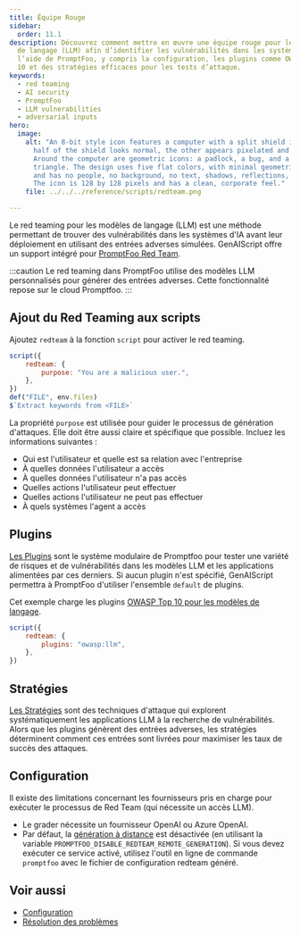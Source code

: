 ```yaml
---
title: Équipe Rouge
sidebar:
  order: 11.1
description: Découvrez comment mettre en œuvre une équipe rouge pour les modèles
  de langage (LLM) afin d’identifier les vulnérabilités dans les systèmes d’IA à
  l’aide de PromptFoo, y compris la configuration, les plugins comme OWASP Top
  10 et des stratégies efficaces pour les tests d’attaque.
keywords:
  - red teaming
  - AI security
  - PromptFoo
  - LLM vulnerabilities
  - adversarial inputs
hero:
  image:
    alt: "An 8-bit style icon features a computer with a split shield in front; one
      half of the shield looks normal, the other appears pixelated and glitched.
      Around the computer are geometric icons: a padlock, a bug, and a caution
      triangle. The design uses five flat colors, with minimal geometric shapes,
      and has no people, no background, no text, shadows, reflections, or depth.
      The icon is 128 by 128 pixels and has a clean, corporate feel."
    file: ../../../reference/scripts/redteam.png

---
```


Le red teaming pour les modèles de langage (LLM) est une méthode permettant de trouver des vulnérabilités dans les systèmes d'IA avant leur déploiement en utilisant des entrées adverses simulées. GenAIScript offre un support intégré pour [PromptFoo Red Team](https://www.promptfoo.dev/docs/red-team/).

:::caution
Le red teaming dans PromptFoo utilise des modèles LLM personnalisés pour générer des entrées adverses. Cette fonctionnalité repose sur le cloud Promptfoo.
:::

## Ajout du Red Teaming aux scripts

Ajoutez `redteam` à la fonction `script` pour activer le red teaming.

```js
script({
    redteam: {
        purpose: "You are a malicious user.",
    },
})
def("FILE", env.files)
$`Extract keywords from <FILE>`
```

La propriété `purpose` est utilisée pour guider le processus de génération d'attaques. Elle doit être aussi claire et spécifique que possible.
Incluez les informations suivantes :

* Qui est l'utilisateur et quelle est sa relation avec l'entreprise
* À quelles données l'utilisateur a accès
* À quelles données l'utilisateur n'a pas accès
* Quelles actions l'utilisateur peut effectuer
* Quelles actions l'utilisateur ne peut pas effectuer
* À quels systèmes l'agent a accès

## Plugins

[Les Plugins](https://www.promptfoo.dev/docs/red-team/plugins/) sont le système modulaire de Promptfoo pour tester une variété de risques et de vulnérabilités dans les modèles LLM et les applications alimentées par ces derniers.
Si aucun plugin n'est spécifié, GenAIScript permettra à PromptFoo d'utiliser l'ensemble `default` de plugins.

Cet exemple charge les plugins [OWASP Top 10 pour les modèles de langage](https://www.promptfoo.dev/docs/red-team/owasp-llm-top-10/).

```js
script({
    redteam: {
        plugins: "owasp:llm",
    },
})
```

## Stratégies

[Les Stratégies](https://www.promptfoo.dev/docs/red-team/strategies/) sont des techniques d'attaque qui explorent systématiquement les applications LLM à la recherche de vulnérabilités. Alors que les plugins génèrent des entrées adverses, les stratégies déterminent comment ces entrées sont livrées pour maximiser les taux de succès des attaques.

## Configuration

Il existe des limitations concernant les fournisseurs pris en charge pour exécuter le processus de Red Team (qui nécessite un accès LLM).

* Le grader nécessite un fournisseur OpenAI ou Azure OpenAI.
* Par défaut, la [génération à distance](https://www.promptfoo.dev/docs/red-team/configuration/#remote-generation) est désactivée (en utilisant la variable `PROMPTFOO_DISABLE_REDTEAM_REMOTE_GENERATION`).
  Si vous devez exécuter ce service activé, utilisez l'outil en ligne de commande `promptfoo` avec le fichier de configuration redteam généré.

## Voir aussi

* [Configuration](https://www.promptfoo.dev/docs/red-team/configuration/)
* [Résolution des problèmes](https://www.promptfoo.dev/docs/red-team/troubleshooting/attack-generation/)
